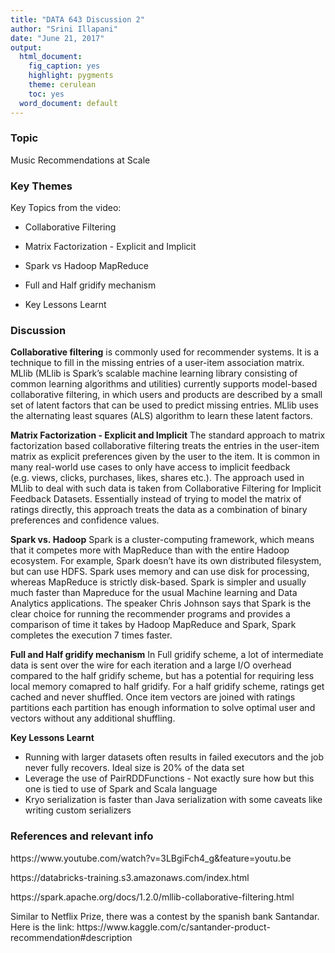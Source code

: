 ```yaml
---
title: "DATA 643 Discussion 2"
author: "Srini Illapani"
date: "June 21, 2017"
output:
  html_document:
    fig_caption: yes
    highlight: pygments
    theme: cerulean
    toc: yes
  word_document: default
---
```


### Topic

Music Recommendations at Scale


### Key Themes

Key Topics from the video:


* Collaborative Filtering

* Matrix Factorization - Explicit and Implicit

* Spark vs Hadoop MapReduce

* Full and Half gridify mechanism

* Key Lessons Learnt


### Discussion

**Collaborative filtering** is commonly used for recommender systems. It is a technique to fill in the missing entries of a user-item association matrix. MLlib (MLlib is Spark's scalable machine learning library consisting of common learning algorithms and utilities) currently supports model-based collaborative filtering, in which users and products are described by a small set of latent factors that can be used to predict missing entries. MLlib uses the alternating least squares (ALS) algorithm to learn these latent factors.



**Matrix Factorization - Explicit and Implicit** The standard approach to matrix factorization based collaborative filtering treats the entries in the user-item matrix as explicit preferences given by the user to the item. It is common in many real-world use cases to only have access to implicit feedback (e.g. views, clicks, purchases, likes, shares etc.). The approach used in MLlib to deal with such data is taken from Collaborative Filtering for Implicit Feedback Datasets. Essentially instead of trying to model the matrix of ratings directly, this approach treats the data as a combination of binary preferences and confidence values.


**Spark vs. Hadoop** Spark is a cluster-computing framework, which means that it competes more with MapReduce than with the entire Hadoop ecosystem. For example, Spark doesn't have its own distributed filesystem, but can use HDFS. Spark uses memory and can use disk for processing, whereas MapReduce is strictly disk-based. Spark is simpler and usually much faster than Mapreduce for the usual Machine learning and Data Analytics applications. The speaker Chris Johnson says that Spark is the clear choice for running the recommender programs and provides a comparison of time it takes by Hadoop MapReduce and Spark, Spark completes the execution 7 times faster.

**Full and Half gridify mechanism** In Full gridify scheme, a lot of intermediate data is sent over the wire for each iteration and a large I/O overhead compared to the half gridify scheme, but has a potential for requiring less local memory comapred to half gridify.
For a half gridify scheme, ratings get cached and never shuffled. Once item vectors are joined with ratings partitions each partition has enough information to solve optimal user and vectors without any additional shuffling.


**Key Lessons Learnt**

- Running with larger datasets often results in failed executors and the job never fully recovers. Ideal size is 20% of the data set
- Leverage the use of PairRDDFunctions - Not exactly sure how but this one is tied to use of Spark and Scala language
- Kryo serialization is faster than Java serialization with some caveats like writing custom serializers


### References and relevant info

https://www.youtube.com/watch?v=3LBgiFch4_g&feature=youtu.be

https://databricks-training.s3.amazonaws.com/index.html

https://spark.apache.org/docs/1.2.0/mllib-collaborative-filtering.html

Similar to Netflix Prize, there was a contest by the spanish bank Santandar. Here is the link:
https://www.kaggle.com/c/santander-product-recommendation#description







